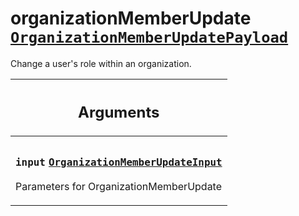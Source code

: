 <!--
  _____   ____    _   _  ____ _______   ______ _____ _____ _______
  |  __  / __   |  | |/ __ __   __| |  ____|  __ _   _|__   __|
  | |  | | |  | | |  | | |  | | | |    | |__  | |  | || |    | |
  | |  | | |  | | | . ` | |  | | | |    |  __| | |  | || |    | |
  | |__| | |__| | | |  | |__| | | |    | |____| |__| || |_   | |
  |_____/ ____/  |_| _|____/  |_|    |______|_____/_____|  |_|
  This file is auto-generated by script/generate_graphql_api_content.sh,
  please build the schema.json by running `rails api:graph:export`
  with https://github.com/buildkite/buildkite/,
  replace the content in data/graphql_data_schema.json
  and run the generation script `./scripts/generate-graphql-api-content.sh`.
-->
<!-- vale off -->

<h1 class="has-pills" data-algolia-exclude>
  organizationMemberUpdate
  <a href="/docs/apis/graphql/schemas/object/organizationmemberupdatepayload" class="pill pill--object pill--normal-case pill--large" title="Go to OBJECT OrganizationMemberUpdatePayload"><code>OrganizationMemberUpdatePayload</code></a>

</h1>
<!-- vale on -->

<p>Change a user's role within an organization.</p>

<table class="responsive-table responsive-table--single-column-rows">
  <thead>
    <th>
      <h2 data-algolia-exclude>Arguments</h2>
    </th>
  </thead>
  <tbody>
    <tr>
      <td>
        <h3 class="is-small has-pills">
          <code>input</code>
          <a
            href="/docs/apis/graphql/schemas/input_object/organizationmemberupdateinput"
            class="pill pill--input_object pill--normal-case pill--medium"
            title="Go to INPUT_OBJECT OrganizationMemberUpdateInput"
          >
            <code>OrganizationMemberUpdateInput</code>
          </a>
        </h3>
        <p>Parameters for OrganizationMemberUpdate</p>
      </td>
    </tr>
  </tbody>
</table>
